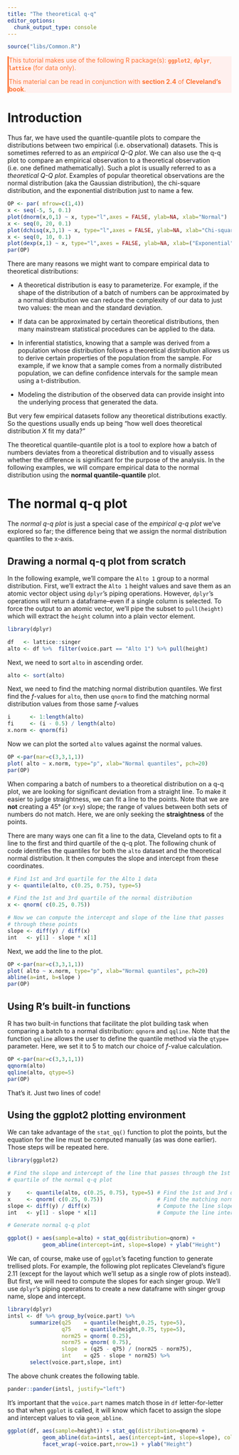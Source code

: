 ```yaml
---
title: "The theoretical q-q"
editor_options: 
  chunk_output_type: console
---
```


```r
source("libs/Common.R")
```

<div style="color:#ff7535; background-color:#fff0ee ;	border-left-style: solid">
This tutorial makes use of the following R package(s): **`ggplot2`**, **`dplyr`**, **`lattice`** (for data only).

This material can be read in conjunction with **section 2.4** of **Cleveland's book**.
</div>

# Introduction

Thus far, we have used the quantile-quantile plots to compare the distributions between two empirical (i.e. observational) datasets. This is sometimes referred to as an *empirical Q-Q plot*. We can also use the q-q plot to compare an empirical observation to a theoretical observation (i.e. one defined mathematically). Such a plot is usually referred to as a *theoretical Q-Q plot*. Examples of popular theoretical observations are the normal distribution (aka the Gaussian distribution), the chi-square distribution, and the exponential distribution just to name a few.

```r
OP <- par( mfrow=c(1,4))
x <- seq(-5, 5, 0.1)
plot(dnorm(x,0,1) ~ x, type="l",axes = FALSE, ylab=NA, xlab="Normal")
x <- seq(0, 20, 0.1)
plot(dchisq(x,3,1) ~ x, type="l",axes = FALSE, ylab=NA, xlab="Chi-square")
x <- seq(0, 10, 0.1)
plot(dexp(x,1) ~ x, type="l",axes = FALSE, ylab=NA, xlab=("Exponential"))
par(OP)
```

There are many reasons we might want to compare empirical data to theoretical distributions:

 * A theoretical distribution is easy to parameterize. For example, if the shape of the distribution of a batch of numbers can be approximated by a normal distribution we can reduce the complexity of our data to just two values: the mean and the standard deviation.
 
 * If data can be approximated by certain theoretical distributions, then many mainstream statistical procedures can be applied to the data.
 
 * In inferential statistics, knowing that a sample was derived from a population whose distribution follows a theoretical distribution allows us to derive certain properties of the population from the sample. For example, if we know that a sample comes from a normally distributed population, we can define confidence intervals for the sample mean using a t-distribution.
 
 * Modeling the distribution of the observed data can provide insight into the underlying process that generated the data.
 
But very few empirical datasets follow any theoretical distributions exactly. So the questions usually ends up being "how well does theoretical distribution *X* fit my data?"

The theoretical quantile-quantile plot is a tool to explore how a batch of numbers deviates from a theoretical distribution and to visually assess whether the difference is significant for the purpose of the analysis. In the following examples, we will compare empirical data to the normal distribution using the **normal quantile-quantile** plot.

# The normal q-q plot

The *normal q-q plot* is just a special case of the *empirical q-q plot* we've explored so far; the difference being that we assign the normal distribution quantiles to the x-axis.

## Drawing a normal q-q plot from scratch

In the following example, we'll compare the `Alto 1` group to a normal distribution. First, we'll extract the `Alto 1` height values and save them as an atomic vector object using `dplyr`'s piping operations. However, `dplyr`'s operations will return a dataframe--even if a single column is selected. To force the output to an atomic vector, we'll pipe the subset to `pull(height)` which will extract the `height` column into a plain vector element.
 
```r
library(dplyr)

df   <- lattice::singer
alto <- df %>%  filter(voice.part == "Alto 1") %>% pull(height)
```

Next, we need to sort `alto` in ascending order.

```r
alto <- sort(alto)
```

Next, we need to find the matching normal distribution quantiles. We first find the $f$-values for `alto`, then use `qnorm` to find the matching normal distribution values from those same $f$-values

```r
i      <- 1:length(alto)
fi     <- (i - 0.5) / length(alto)
x.norm <- qnorm(fi)
```

Now we can plot the sorted `alto` values against the normal values.

```r
OP <-par(mar=c(3,3,1,1))
plot( alto ~ x.norm, type="p", xlab="Normal quantiles", pch=20)
par(OP)
```

When comparing a batch of numbers to a theoretical distribution on a q-q plot, we are looking for significant deviation from a straight line. To make it easier to judge straightness, we can fit a line to the points. Note that we are **not** creating a 45° (or x=y) slope; the range of values between both sets of numbers do not match. Here, we are only seeking the **straightness** of the points.

There are many ways one can fit a line to the data, Cleveland opts to fit a line to the first and third quartile of the q-q plot. The following chunk of code identifies the quantiles for both the `alto` dataset and the theoretical normal distribution. It then computes the slope and intercept from these coordinates.

```r
# Find 1st and 3rd quartile for the Alto 1 data
y <- quantile(alto, c(0.25, 0.75), type=5)

# Find the 1st and 3rd quartile of the normal distribution
x <- qnorm( c(0.25, 0.75))

# Now we can compute the intercept and slope of the line that passes
# through these points
slope <- diff(y) / diff(x)
int   <- y[1] - slope * x[1]
```

Next, we add the line to the plot.

```r
OP <-par(mar=c(3,3,1,1))
plot( alto ~ x.norm, type="p", xlab="Normal quantiles", pch=20)
abline(a=int, b=slope )
par(OP)
```


## Using R's built-in functions

R has two built-in functions that facilitate the plot building task when comparing a batch to a normal distribution: `qqnorm` and `qqline`. Note that the function `qqline` allows the user to define the quantile method via the `qtype=` parameter. Here, we set it to 5 to match our choice of $f$-value calculation.

```r
OP <-par(mar=c(3,3,1,1))
qqnorm(alto)
qqline(alto, qtype=5)
par(OP)
```

That's it. Just two lines of code!

## Using the ggplot2 plotting environment

We can take advantage of the `stat_qq()` function to plot the points, but the equation for the line must be computed manually (as was done earlier). Those steps will be repeated here.

```r
library(ggplot2)

# Find the slope and intercept of the line that passes through the 1st and 3rd
# quartile of the normal q-q plot

y     <- quantile(alto, c(0.25, 0.75), type=5) # Find the 1st and 3rd quartiles
x     <- qnorm( c(0.25, 0.75))                 # Find the matching normal values on the x-axis
slope <- diff(y) / diff(x)                     # Compute the line slope
int   <- y[1] - slope * x[1]                   # Compute the line intercept

# Generate normal q-q plot

ggplot() + aes(sample=alto) + stat_qq(distribution=qnorm) + 
           geom_abline(intercept=int, slope=slope) + ylab("Height")           
```

We can, of course, make use of `ggplot`'s faceting function to generate trellised plots. For example, the following plot replicates Cleveland's figure 2.11 (except for the layout which we'll setup as a single row of plots instead). But first, we will need to compute the slopes for each singer group. We'll use `dplyr`'s piping operations to create a new dataframe with singer group name, slope and intercept.

```r
library(dplyr)
intsl <- df %>% group_by(voice.part) %>% 
       summarize(q25    = quantile(height,0.25, type=5),
                 q75    = quantile(height,0.75, type=5),
                 norm25 = qnorm( 0.25),
                 norm75 = qnorm( 0.75),
                 slope  = (q25 - q75) / (norm25 - norm75),
                 int    = q25 - slope * norm25) %>%
       select(voice.part,slope, int) 
```

The above chunk creates the following table.

```r
pander::pander(intsl, justify="left")
```

It's important that the `voice.part` names match those in `df` letter-for-letter so that when `ggplot` is called, it will know which facet to assign the slope and intercept values to via `geom_abline`.


```r
ggplot(df, aes(sample=height)) + stat_qq(distribution=qnorm) + 
           geom_abline(data=intsl, aes(intercept=int, slope=slope), col="blue") +
           facet_wrap(~voice.part,nrow=1) + ylab("Height") 
```

